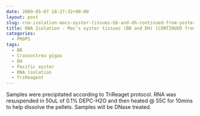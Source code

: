 ```yaml
---
date: 2009-05-07 18:27:32+00:00
layout: post
slug: rna-isolation-macs-oyster-tissues-bb-and-dh-continued-from-yesterday
title: RNA Isolation - Mac's oyster tissues (BB and DH) (CONTINUED from yesterday)
categories:
  - PROPS
tags:
  - BB
  - Crassostrea gigas
  - DH
  - Pacific oyster
  - RNA isolation
  - TriReagent
---
```


Samples were precipitated according to TriReaget protocol. RNA was resuspended in 50uL of 0.1% DEPC-H2O and then heated @ 55C for 10mins to help dissolve the pellets. Samples will be DNase treated.
